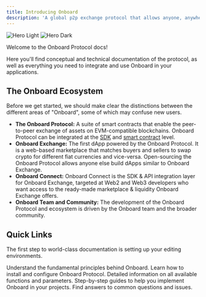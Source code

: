 ```yaml
---
title: Introducing Onboard
description: 'A global p2p exchange protocol that allows anyone, anywhere to get onchain.'
---
```


<img
  className="block dark:hidden"
  src="/images/twitter-header.jpeg"
  alt="Hero Light"
/>
<img
  className="hidden dark:block"
  src="/images/twitter-header.jpeg"
  alt="Hero Dark"
/>

Welcome to the Onboard Protocol docs! 

Here you'll find conceptual and technical documentation of the protocol, as well as everything you need to integrate and use Onboard in your applications.


## The Onboard Ecosystem

Before we get started, we should make clear the distinctions between the different areas of "Onboard", some of which may confuse new users.

- **The Onboard Protocol:** A suite of smart contracts that enable the peer-to-peer exchange of assets on EVM-compatible blockchains. Onboard Protocol can be integrated at the [SDK](https://google.com) and [smart contract](https://google.com) level.
- **Onboard Exchange:** The first dApp powered by the Onboard Protocol. It is a web-based marketplace that matches buyers and sellers to swap crypto for different fiat currencies and vice-versa. Open-sourcing the Onboard Protocol allows anyone else build dApps similar to Onboard Exchange.
- **Onboard Connect:** Onboard Connect is the SDK & API integration layer for Onboard Exchange, targeted at Web2 and Web3 developers who want access to the ready-made marketplace & liquidity Onboard Exchange offers.
- **Onboard Team and Community:** The development of the Onboard Protocol and ecosystem is driven by the Onboard team and the broader community.


## Quick Links

The first step to world-class documentation is setting up your editing environments.

<CardGroup cols={2}>
  <Card
    title="Core Concepts"
    icon="pen-to-square"
    href="/protocol-concepts"
  >
    Understand the fundamental principles behind Onboard.
  </Card>
  <Card
    title="Getting Started"
    icon="screwdriver-wrench"
    href="/getting-started"
  >
    Learn how to install and configure Onboard Protocol.
  </Card>
  <Card
    title="Smart Contracts"
    icon="code"
    href="/contracts"
  >
    Detailed information on all available functions and parameters.
  </Card>
  <Card
    title="Tutorials"
    icon="image"
    href="/tutorials"
  >
    Step-by-step guides to help you implement Onboard in your projects.
  </Card>
  <Card
    title="FAQs"
    icon="image"
    href="/faqs"
  >
    Find answers to common questions and issues.
  </Card>
</CardGroup>

